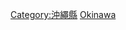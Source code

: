 {{日本行政區劃分類導航|文化}}
{{Commonscat|Culture of Okinawa prefecture}}

[[Category:沖繩縣|Category:沖繩縣]]
[[Category:日本各都道府縣文化|Okinawa]]